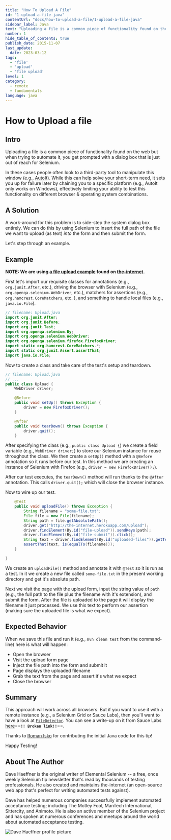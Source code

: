 ```yaml
---
title: "How To Upload A File"
id: "1-upload-a-file-java"
contentUrl: "docs/how-to-upload-a-file/1-upload-a-file-java"
sidebar_label: Java
text: "Uploading a file is a common piece of functionality found on the web but when trying to automate it, you get prompted with a dialog box that is just out of reach for Selenium. In these cases people often look to a third-party tool to manipulate this window."
number: 1
hide_table_of_contents: true
publish_date: 2015-11-07
last_update:
  date: 2023-03-12
tags:
  - 'file'
  - 'upload'
  - 'file upload'
level: 1
category:
  - remote
  - fundamentals
language: java
---
```


# How to Upload a file

## Intro

Uploading a file is a common piece of functionality found on the web but when trying to automate it, you get prompted with a dialog box that is just out of reach for Selenium.

In these cases people often look to a third-party tool to manipulate this window (e.g., [AutoIt](http://www.toolsqa.com/selenium-webdriver/autoit-selenium-webdriver/)). While this can help solve your short-term need, it sets you up for failure later by chaining you to a specific platform (e.g., AutoIt only works on Windows), effectively limiting your ability to test this functionality on different browser & operating system combinations.



## A Solution

A work-around for this problem is to side-step the system dialog box entirely. We can do this by using Selenium to insert the full path of the file we want to upload (as text) _into_ the form and then submit the form.

Let's step through an example.

## Example

__NOTE: We are using [a file upload example](http://the-internet.herokuapp.com/upload) found on [the-internet](https://github.com/tourdedave/the-internet).__

First let's import our requisite classes for annotations (e.g., `org.junit.After`, etc.), driving the browser with Selenium (e.g., `org.openqa.selenium.WebDriver`, etc.), matchers for assertions (e.g., `org.hamcrest.CoreMatchers`, etc. ), and something to handle local files (e.g., `java.io.File`).

```java
// filename: Upload.java
import org.junit.After;
import org.junit.Before;
import org.junit.Test;
import org.openqa.selenium.By;
import org.openqa.selenium.WebDriver;
import org.openqa.selenium.firefox.FirefoxDriver;
import static org.hamcrest.CoreMatchers.*;
import static org.junit.Assert.assertThat;
import java.io.File;
```

Now to create a class and take care of the test's setup and teardown.

```java
// filename: Upload.java
// ...
public class Upload {
    WebDriver driver;

    @Before
    public void setUp() throws Exception {
        driver = new FirefoxDriver();
    }

    @After
    public void tearDown() throws Exception {
        driver.quit();
    }
```

After specifying the class (e.g., `public class Upload {`) we create a field variable (e.g., `WebDriver driver;`) to store our Selenium instance for reuse throughout the class. We then create a `setUp()` method with a `@Before` annotation so it runs before our test. In this method we are creating an instance of Selenium with Firefox (e.g., `driver = new FirefoxDriver();`).

After our test executes, the `tearDown()` method will run thanks to the `@After` annotation. This calls `driver.quit();` which will close the browser instance.

Now to wire up our test.

```java
    @Test
    public void uploadFile() throws Exception {
        String filename = "some-file.txt";
        File file = new File(filename);
        String path = file.getAbsolutePath();
        driver.get("http://the-internet.herokuapp.com/upload");
        driver.findElement(By.id("file-upload")).sendKeys(path);
        driver.findElement(By.id("file-submit")).click();
        String text = driver.findElement(By.id("uploaded-files")).getText();
        assertThat(text, is(equalTo(filename)));
    }

}
```

We create an `uploadFile()` method and annotate it with `@Test` so it is run as a test. In it we create a new file called `some-file.txt` in the present working directory and get it's absolute path.

Next we visit the page with the upload form, input the string value of `path` (e.g., the full path to the file plus the filename with it's extension), and submit the form. After the file is uploaded to the page it will display the filename it just processed. We use this text to perform our assertion (making sure the uploaded file is what we expect).

## Expected Behavior

When we save this file and run it (e.g., `mvn clean test` from the command-line) here is what will happen:

+ Open the browser
+ Visit the upload form page
+ Inject the file path into the form and submit it
+ Page displays the uploaded filename
+ Grab the text from the page and assert it's what we expect
+ Close the browser
## Summary

This approach will work across all browsers. But if you want to use it with a remote instance (e.g., a Selenium Grid or Sauce Labs), then you'll want to have a look at [`FileDetector`](https://github.com/SeleniumHQ/selenium/blob/ab1e647d0fc8fc39e6b00ae94321ab228b6728f2/java/client/src/org/openqa/selenium/remote/FileDetector.java). You can see a write-up on it from Sauce Labs [here](https://saucelabs.com/resources/articles/selenium-file-upload)==**`!! Broken link!!`**==.

Thanks to [Roman Isko](https://github.com/RomanIsko) for contributing the initial Java code for this tip!

Happy Testing!

## About The Author
Dave Haeffner is the original writer of Elemental Selenium -- a free, once weekly Selenium tip newsletter that's read by thousands of testing professionals. He also created and maintains the-internet (an open-source web app that's perfect for writing automated tests against).

Dave has helped numerous companies successfully implement automated acceptance testing; including The Motley Fool, ManTech International, Sittercity, and Animoto. He is also an active member of the Selenium project and has spoken at numerous conferences and meetups around the world about automated acceptance testing.

![Dave Haeffner profile picture](/img/authors/dave-haeffner.jpeg#author-img 'a title')
